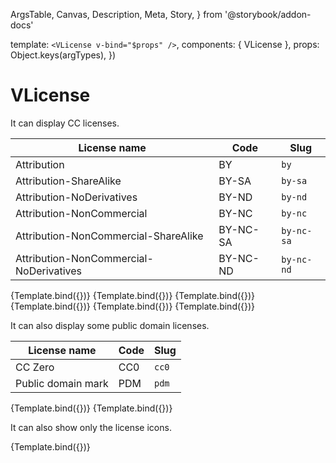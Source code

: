   ArgsTable,
  Canvas,
  Description,
  Meta,
  Story,
} from '@storybook/addon-docs'


<Meta title="Components/VLicense" component={VLicense} />

  template: `<VLicense v-bind="$props" />`,
  components: { VLicense },
  props: Object.keys(argTypes),
})

# VLicense

<Description of={VLicense} />

<ArgsTable of={VLicense} />

It can display CC licenses.

| License name                            | Code     | Slug       |
| --------------------------------------- | -------- | ---------- |
| Attribution                             | BY       | `by`       |
| Attribution-ShareAlike                  | BY-SA    | `by-sa`    |
| Attribution-NoDerivatives               | BY-ND    | `by-nd`    |
| Attribution-NonCommercial               | BY-NC    | `by-nc`    |
| Attribution-NonCommercial-ShareAlike    | BY-NC-SA | `by-nc-sa` |
| Attribution-NonCommercial-NoDerivatives | BY-NC-ND | `by-nc-nd` |

<Canvas>
  <Story
    name="BY"
    args={{
      license: 'by',
    }}
  >
    {Template.bind({})}
  </Story>
  <Story
    name="BY-SA"
    args={{
      license: 'by-sa',
    }}
  >
    {Template.bind({})}
  </Story>
  <Story
    name="BY-ND"
    args={{
      license: 'by-nd',
    }}
  >
    {Template.bind({})}
  </Story>
  <Story
    name="BY-NC"
    args={{
      license: 'by-nc',
    }}
  >
    {Template.bind({})}
  </Story>
  <Story
    name="BY-NC-SA"
    args={{
      license: 'by-nc-sa',
    }}
  >
    {Template.bind({})}
  </Story>
  <Story
    name="BY-NC-ND"
    args={{
      license: 'by-nc-nd',
    }}
  >
    {Template.bind({})}
  </Story>
</Canvas>

It can also display some public domain licenses.

| License name       | Code | Slug  |
| ------------------ | ---- | ----- |
| CC Zero            | CC0  | `cc0` |
| Public domain mark | PDM  | `pdm` |

<Canvas>
  <Story
    name="CC0"
    args={{
      license: 'cc0',
    }}
  >
    {Template.bind({})}
  </Story>
  <Story
    name="PDM"
    args={{
      license: 'pdm',
    }}
  >
    {Template.bind({})}
  </Story>
</Canvas>

It can also show only the license icons.

<Canvas>
  <Story
    name="Only icons"
    args={{
      license: 'by-nc-sa',
      hideName: true,
    }}
  >
    {Template.bind({})}
  </Story>
</Canvas>
